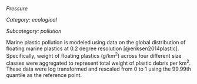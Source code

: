 *Pressure*

*Category: ecological*

*Subcategory: pollution*

Marine plastic pollution is modeled using data on the global distribution of floating marine plastics at 0.2 degree resolution [@eriksen2014plastic]. Specifically, weight of floating plastics (g/km^2^) across four different size classes were aggregated to represent total weight of plastic debris per km^2^. These data were log transformed and rescaled from 0 to 1 using the 99.99th quantile as the reference point.